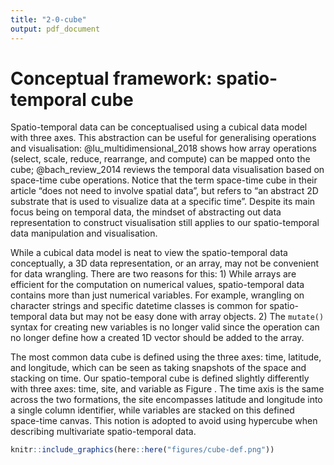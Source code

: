 ```yaml
---
title: "2-0-cube"
output: pdf_document
---
```


<!-- and software implementation has been seen in many R packages: \pkg{raster} [@raster], \pkg{terra} [@terra], and \pkg{stars} [@stars]. -->

<!-- # Existing work and new challenges -->

<!-- Spatio-temporal software should echo with the advance in spatial and temporal data analysis. This section will start with the \pkg{spacetime} paper [@spacetime] that sets the foundation for wrangling spatio-temporal data in \proglang{R}, and then describe some emerging concepts and software in data analysis since the paper publishes and what remains as challenges. -->


<!-- Also, array is not the best solution for a large subset of data, specifically, the vector spatio-temporal data. With vector data, spatial and temporal variables are commonly collected in separate 2D tables and there is usually a location ID to link the spatial and temporal information. Sometimes, the geometrical shape of the location may not present and an additional linking is needed to incorporate the map data. With the multiple pieces in 2D data frame format, there should be a solution to organise all these data from multiple sources in a 2D structure, without needing to convert it into higher dimensional representation. -->


# Conceptual framework: spatio-temporal cube {#cube}

Spatio-temporal data can be conceptualised using a cubical data model with three axes. This abstraction can be useful for generalising operations and visualisation: @lu_multidimensional_2018 shows how array operations (select, scale, reduce, rearrange, and compute) can be mapped onto the cube; @bach_review_2014 reviews the temporal data visualisation based on space-time cube operations. Notice that the term space-time cube in their article "does not need to involve spatial data", but refers to "an abstract 2D substrate that is used to visualize data at a specific time". Despite its main focus being on temporal data, the mindset of abstracting out data representation to construct visualisation still applies to our spatio-temporal data manipulation and visualisation.

While a cubical data model is neat to view the spatio-temporal data conceptually, a 3D data representation, or an array,  may not be convenient for data wrangling. There are two reasons for this: 1) While arrays are efficient for the computation on numerical values, spatio-temporal data contains more than just numerical variables. For example, wrangling on character strings and specific datetime classes is common for spatio-temporal data but may not be easy done with array objects. 2) The `mutate()` syntax for creating new variables is no longer valid since the operation can no longer define how a created 1D vector should be added to the array. 

The most common data cube is defined using the three axes: time, latitude, and longitude, which can be seen as taking snapshots of the space and stacking on time. Our spatio-temporal cube is defined slightly differently with three axes: time, site, and variable as Figure \ref{fig:cube-def}. The time axis is the same across the two formations, the site encompasses latitude and longitude into a single column identifier, while variables are stacked on this defined space-time canvas. This notion is adopted to avoid using hypercube when describing multivariate spatio-temporal data. 


```r
knitr::include_graphics(here::here("figures/cube-def.png"))
```